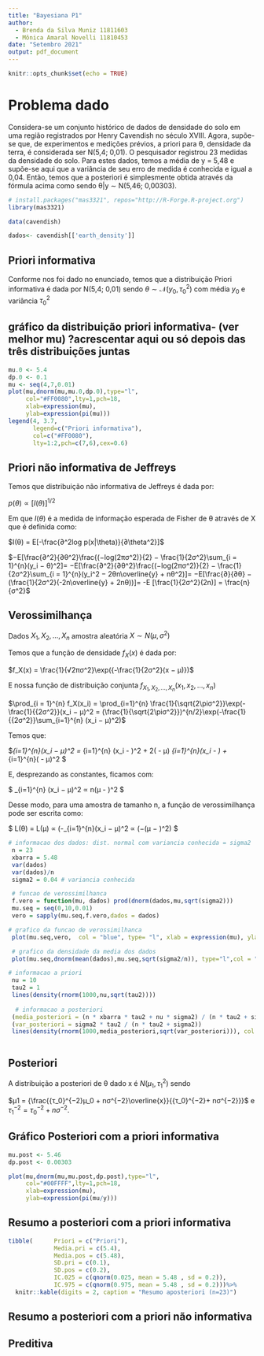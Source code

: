 ```yaml
---
title: "Bayesiana P1"
author:
  - Brenda da Silva Muniz 11811603
  - Mônica Amaral Novelli 11810453
date: "Setembro 2021"
output: pdf_document
---
```


```r
knitr::opts_chunk$set(echo = TRUE)
```

# Problema dado

Considera-se um conjunto histórico de dados de densidade do solo em uma região registrados por Henry Cavendish no século XVIII. Agora, supõe-se que, de experimentos e medições prévios, a priori para θ, densidade da terra, é considerada ser N(5,4; 0,01). O pesquisador registrou 23 medidas da densidade do solo. Para estes dados, temos a média de y = 5,48 e supõe-se aqui que a variância de seu erro de medida é conhecida e igual a 0,04. Então, temos que a posteriori é simplesmente obtida através da fórmula acima como sendo θ|y ∼ N(5,46; 0,00303).

```r

# install.packages("mas3321", repos="http://R-Forge.R-project.org")
library(mas3321)

data(cavendish)

dados<- cavendish[['earth_density']]

```

## Priori informativa

Conforme nos foi dado no enunciado, temos que a distribuição Priori informativa é dada por  N(5,4; 0,01) sendo $\theta \sim \mathcal{N}(y_0, \tau_0^2)$ com média $y_0$ e variância $\tau_0^2$

## gráfico da distribuição priori informativa- (ver melhor mu) ?acrescentar aqui ou só depois das três distribuições juntas

```r
mu.0 <- 5.4
dp.0 <- 0.1
mu <- seq(4,7,0.01)
plot(mu,dnorm(mu,mu.0,dp.0),type="l",
     col="#FF0080",lty=1,pch=18,   
     xlab=expression(mu),
     ylab=expression(pi(mu)))
legend(4, 3.7,
       legend=c("Priori informativa"),
       col=c("#FF0080"),
       lty=1:2,pch=c(7,6),cex=0.6)
```

## Priori não informativa de Jeffreys

Temos que distribuição não informativa de Jeffreys é dada por:

$p(θ) ∝ [I(θ)]^{1/2}$

Em que $I(\theta)$ é a medida de informação esperada de Fisher de θ através de X que é definida como:

$I(θ) = E[-\frac{∂^2log p(x|\theta)}{∂\theta^2}]$

$−E[\frac{∂^2}{∂θ^2}\frac{(−log(2πσ^2)}{2} − \frac{1}{2σ^2}\sum_{i = 1}^{n}(y_i − θ)^2]= −E[\frac{∂^2}{∂θ^2}\frac{(−log(2πσ^2)}{2} − \frac{1}{2σ^2}\sum_{i = 1}^{n}(y_i^2 − 2θn\overline{y} + nθ^2)]= −E[\frac{∂}{∂θ} − (\frac{1}{2σ^2}(-2n\overline{y} + 2nθ))]= -E [\frac{1}{2σ^2}(2n)] = \frac{n}{σ^2}$


## Verossimilhança

Dados $X_1, X_2, . . . , X_n$ amostra aleatória $X ∼ N(μ, σ^2)$

Temos que a função de densidade $f_X(x)$ é dada por:

$f_X(x) = \frac{1}{√2πσ^2}\exp({-\frac{1}{2σ^2}(x − μ)})$

E nossa função de distribuição conjunta $f_{X_1,X_2,...,X_n}(x_1, x_2, . . . , x_n)$


$\prod_{i = 1}^{n} f_X(x_i) =  \prod_{i=1}^{n} \frac{1}{\sqrt{2\piσ^2}}\exp(-\frac{1}{{2σ^2}}(x_i − μ)^2 = (\frac{1}{\sqrt{2\piσ^2}})^{n/2}\exp(-\frac{1}{{2σ^2}}\sum_{i=1}^{n} (x_i − μ)^2)$

Temos que:

$\sum_{i=1}^{n}(x_i − μ)^2 =  \sum_{i=1}^{n} (x_i -\overline{x} )^2 + 2(\overline{x} - μ) \sum_{i=1}^{n}(x_i -\overline{x} ) + \sum_{i=1}^{n}(\overline{x} - μ)^2  $

E, desprezando as constantes, ficamos com: 

$ \sum_{i=1}^{n} (x_i − μ)^2   ∝ n(μ - \overline{x})^2 $

Desse modo, para uma amostra de tamanho n, a função de verossimilhança pode ser escrita como:

$ L(θ) = L(μ) ∝ \exp(-\frac{1}{2σ^2}\sum_{i=1}^{n}(x_i − μ)^2 ∝ \exp(−\frac{n}{2σ^2}(μ − \overline{x})^2) $


```r
# informacao dos dados: dist. normal com variancia conhecida = sigma2
 n = 23
 xbarra = 5.48
 var(dados)
 var(dados)/n
 sigma2 = 0.04 # variancia conhecida
```
 
```r
 # funcao de verossimilhanca
 f.vero = function(mu, dados) prod(dnorm(dados,mu,sqrt(sigma2)))
 mu.seq = seq(0,10,0.01)
 vero = sapply(mu.seq,f.vero,dados = dados)

```

```r
# grafico da funcao de verossimilhanca       
 plot(mu.seq,vero,  col = "blue", type= "l", xlab = expression(mu), ylab = "density")
```
```r
 # grafico da densidade da media dos dados
 plot(mu.seq,dnorm(mean(dados),mu.seq,sqrt(sigma2/n)), type="l",col = "green")

# informacao a priori
 nu = 10
 tau2 = 1
 lines(density(rnorm(1000,nu,sqrt(tau2))))
 
  # informacao a posteriori
 (media_posteriori = (n * xbarra * tau2 + nu * sigma2) / (n * tau2 + sigma2))
 (var_posteriori = sigma2 * tau2 / (n * tau2 + sigma2))
 lines(density(rnorm(1000,media_posteriori,sqrt(var_posteriori))), col = "red")
```
 
```r

```


## Posteriori

A distribuição a posteriori de θ dado x é $N(µ_1, {τ_1}^2)$ sendo

$µ1 = {\frac{{τ_0}^{−2}µ_0 + nσ^{−2}\overline{x}}{{τ_0}^{−2}+ nσ^{−2}}}$ e ${τ_1}^{−2} = {τ_0}^{-2} + nσ^{−2}.$



## Gráfico Posteriori com a priori informativa

```r
mu.post <- 5.46
dp.post <- 0.00303

plot(mu,dnorm(mu,mu.post,dp.post),type="l",
     col="#00FFFF",lty=1,pch=18,   
     xlab=expression(mu),
     ylab=expression(pi(mu/y)))
```
## Resumo a posteriori com a priori informativa

```r
tibble(      Priori = c("Priori"),
             Media.pri = c(5.4),
             Media.pos = c(5.48),
             SD.pri = c(0.1),
             SD.pos = c(0.2),
             IC.025 = c(qnorm(0.025, mean = 5.48 , sd = 0.2)),
             IC.975 = c(qnorm(0.975, mean = 5.48 , sd = 0.2)))%>%
  knitr::kable(digits = 2, caption = "Resumo aposteriori (n=23)")
```

## Resumo a posteriori com a priori não informativa

## Preditiva
